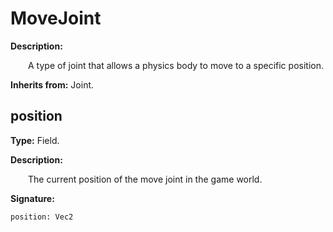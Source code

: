 
# MoveJoint

**Description:**

&emsp;&emsp;A type of joint that allows a physics body to move to a specific position.

**Inherits from:** Joint.

## position

**Type:** Field.

**Description:**

&emsp;&emsp;The current position of the move joint in the game world.

**Signature:**
```tl
position: Vec2
```